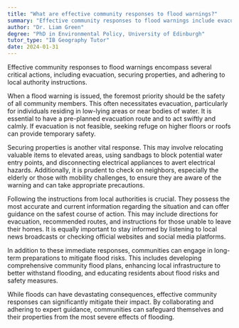 ```yaml
---
title: "What are effective community responses to flood warnings?"
summary: "Effective community responses to flood warnings include evacuation, securing properties, and following local authority instructions."
author: "Dr. Liam Green"
degree: "PhD in Environmental Policy, University of Edinburgh"
tutor_type: "IB Geography Tutor"
date: 2024-01-31
---
```


Effective community responses to flood warnings encompass several critical actions, including evacuation, securing properties, and adhering to local authority instructions.

When a flood warning is issued, the foremost priority should be the safety of all community members. This often necessitates evacuation, particularly for individuals residing in low-lying areas or near bodies of water. It is essential to have a pre-planned evacuation route and to act swiftly and calmly. If evacuation is not feasible, seeking refuge on higher floors or roofs can provide temporary safety.

Securing properties is another vital response. This may involve relocating valuable items to elevated areas, using sandbags to block potential water entry points, and disconnecting electrical appliances to avert electrical hazards. Additionally, it is prudent to check on neighbors, especially the elderly or those with mobility challenges, to ensure they are aware of the warning and can take appropriate precautions.

Following the instructions from local authorities is crucial. They possess the most accurate and current information regarding the situation and can offer guidance on the safest course of action. This may include directions for evacuation, recommended routes, and instructions for those unable to leave their homes. It is equally important to stay informed by listening to local news broadcasts or checking official websites and social media platforms.

In addition to these immediate responses, communities can engage in long-term preparations to mitigate flood risks. This includes developing comprehensive community flood plans, enhancing local infrastructure to better withstand flooding, and educating residents about flood risks and safety measures.

While floods can have devastating consequences, effective community responses can significantly mitigate their impact. By collaborating and adhering to expert guidance, communities can safeguard themselves and their properties from the most severe effects of flooding.
    